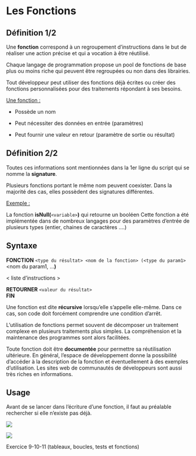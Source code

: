 # Les Fonctions {.backgroundTitre}

## Définition 1/2

Une **fonction** correspond à un regroupement d’instructions dans le but de réaliser une action précise et qui a vocation à être réutilisé.

Chaque langage de programmation propose un pool de fonctions de base plus ou moins riche qui peuvent être regroupées ou non dans des librairies.

Tout développeur peut utiliser des fonctions déjà écrites ou créer des fonctions personnalisées pour des traitements répondant à ses besoins.

[Une fonction :]{.underline}

-   Possède un nom

-   Peut nécessiter des données en entrée (paramètres)

-   Peut fournir une valeur en retour (paramètre de sortie ou résultat)

## Définition 2/2

Toutes ces informations sont mentionnées dans la 1er ligne du script qui se nomme la **signature**.

Plusieurs fonctions portant le même nom peuvent coexister. Dans la majorité des cas, elles possèdent des signatures différentes.

[Exemple :]{.underline}

La fonction **isNull(**`<variable>`**)** qui retourne un booléen Cette fonction a été implémentée dans de nombreux langages pour des paramètres d’entrée de plusieurs types (entier, chaines de caractères ….)

## Syntaxe

**FONCTION** `<type du résultat> <nom de la fonction> (<type du param1>` \<nom du param1, …**)**

\< liste d’instructions \>

**RETOURNER** `<valeur du résultat>`\
**FIN**

Une fonction est dite **récursive** lorsqu’elle s’appelle elle-même. Dans ce cas, son code doit forcément comprendre une condition d’arrêt.

L’utilisation de fonctions permet souvent de décomposer un traitement complexe en plusieurs traitements plus simples. La compréhension et la maintenance des programmes sont alors facilitées.

Toute fonction doit être **documentée** pour permettre sa réutilisation ultérieure. En général, l’espace de développement donne la possibilité d’accéder à la description de la fonction et éventuellement à des exemples d’utilisation. Les sites web de communautés de développeurs sont aussi très riches en informations.

## Usage

Avant de se lancer dans l’écriture d’une fonction, il faut au préalable rechercher si elle n’existe pas déjà.

![](images/clipboard-fonction1.png){fig-align="center"}

![](images/clipboard-fonction2.png){fig-align="center"}

[Exercice 9-10-11 (tableaux, boucles, tests et fonctions)]{.Terre_battue2}
